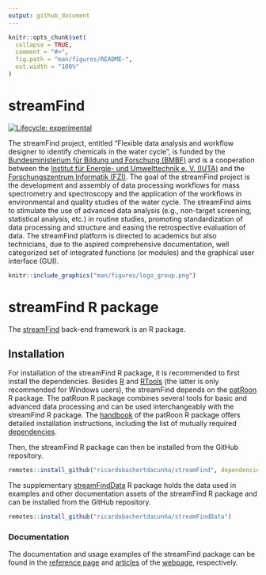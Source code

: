 ```yaml
---
output: github_document
---
```


<!-- README.md is generated from README.Rmd. Please edit that file -->

```r
knitr::opts_chunk$set(
  collapse = TRUE,
  comment = "#>",
  fig.path = "man/figures/README-",
  out.width = "100%"
)
```

# streamFind

<!-- badges: start -->
[![Lifecycle: experimental](https://img.shields.io/badge/lifecycle-experimental-orange.svg)](https://lifecycle.r-lib.org/articles/stages.html#experimental)
<!-- badges: end -->

The streamFind project, entitled "Flexible data analysis and workflow designer to identify chemicals in the water cycle", is funded by the [Bundesministerium für Bildung und Forschung (BMBF)](https://www.bmbf.de) and is a cooperation between the [Institut für Energie- und Umwelttechnik e. V. (IUTA)](https://www.iuta.de) and the [Forschungszentrum Informatik (FZI)](https://www.fzi.de/). The goal of the streamFind project is the development and assembly of data processing workflows for mass spectrometry and spectroscopy and the application of the workflows in environmental and quality studies of the water cycle. The streamFind aims to stimulate the use of advanced data analysis (e.g., non-target screening, statistical analysis, etc.) in routine studies, promoting standardization of data processing and structure and easing the retrospective evaluation of data. The streamFind platform is directed to academics but also technicians, due to the aspired comprehensive documentation, well categorized set of integrated functions (or modules) and the graphical user interface (GUI).

```r
knitr::include_graphics("man/figures/logo_group.png")
```

# streamFind R package

The [streamFind](https://github.com/ricardobachertdacunha/streamFind) back-end framework is an R package.

## Installation

For installation of the streamFind R package, it is recommended to first install the dependencies. Besides [R](https://cran.r-project.org/) and [RTools](https://cran.r-project.org/bin/windows/Rtools/) (the latter is only recommended for Windows users), the streamFind depends on the [patRoon](https://github.com/rickhelmus/patRoon) R package. The patRoon R package combines several tools for basic and advanced data processing and can be used interchangeably with the streamFind R package. The [handbook](https://rickhelmus.github.io/patRoon/handbook_bd/manual-installation.html#r-prerequisites) of the patRoon R package offers detailed installation instructions, including the list of mutually required [dependencies](https://rickhelmus.github.io/patRoon/handbook_bd/manual-installation.html#other-dependencies).  

Then, the streamFind R package can then be installed from the GitHub repository.

```r
remotes::install_github("ricardobachertdacunha/streamFind", dependencies = TRUE)
```

The supplementary [streamFindData](https://github.com/ricardobachertdacunha/streamFindData) R package holds the data used in examples and other documentation assets of the streamFind R package and can be installed from the GitHub repository.

```r
remotes::install_github("ricardobachertdacunha/streamFindData")
```

### Documentation

The documentation and usage examples of the streamFind package can be found in the [reference page](https://ricardobachertdacunha.github.io/streamFind/reference/index.html) and [articles](https://ricardobachertdacunha.github.io/streamFind/articles/index.html) of the [webpage](https://ricardobachertdacunha.github.io/streamFind/index.html), respectively.
